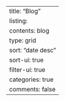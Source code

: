---
title: "Blog"
listing: 
  contents: blog
  type: grid
  sort: "date desc"
  sort-ui: true
  filter-ui: true
  categories: true
comments: false
---